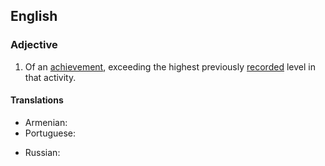 ==English==

===Adjective===
{{en-adj|head=[[record]]-[[breaking]]}}
# Of an [[achievement]], exceeding the highest previously [[record]]ed level in that activity.

====Translations====
{{trans-top|exceeding the highest previously recorded level in that activity}}
* Armenian: {{t+|hy|ռեկորդային}}
* Portuguese: {{t+|pt|recorde}}
{{trans-mid}}
* Russian: {{t+|ru|рекордный|sc=Armn}}
{{trans-bottom}}